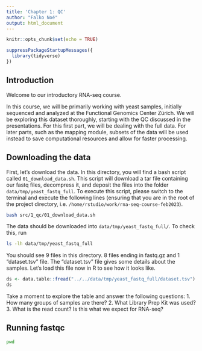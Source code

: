 ```yaml
---
title: 'Chapter 1: QC'
author: "Falko Noé"
output: html_document
---
```


```r
knitr::opts_chunk$set(echo = TRUE)
```

```r
suppressPackageStartupMessages({
  library(tidyverse)
})
```

## Introduction

Welcome to our introductory RNA-seq course. 

In this course, we will be primarily working with yeast samples, initially sequenced and analyzed at the Functional Genomics Center Zürich. We will be exploring this dataset thoroughly, starting with the QC discussed in the presentations. For this first part, we will be dealing with the full data. For later parts, such as the mapping module, subsets of the data will be used instead to save computational resources and allow for faster processing.

## Downloading the data

First, let's download the data. In this directory, you will find a bash script called `01_download_data.sh`. This script will download a tar file containing our fastq files, decompress it, and deposit the files into the folder `data/tmp/yeast_fastq_full`. To execute this script, please switch to the terminal and execute the following lines (ensuring that you are in the root of the project directory, i.e. `/home/rstudio/work/rna-seq-course-feb2023`). 

```sh
bash src/1_qc/01_download_data.sh
```

The data should be downloaded into `data/tmp/yeast_fastq_full/`. To check this, run

```sh
ls -lh data/tmp/yeast_fastq_full
```

You should see 9 files in this directory. 8 files ending in fastq.gz and 1 "dataset.tsv" file. The "dataset.tsv" file gives some details about the samples. Let's load this file now in R to see how it looks like.

```r
ds <- data.table::fread("../../data/tmp/yeast_fastq_full/dataset.tsv") %>% as_tibble()
ds
```

Take a moment to explore the table and answer the following questions:
1. How many groups of samples are there?
2. What Library Prep Kit was used?
3. What is the read count? Is this what we expect for RNA-seq?

## Running fastqc

```sh
pwd
```
